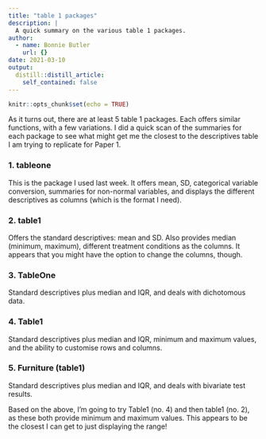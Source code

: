 ```yaml
---
title: "table 1 packages"
description: |
  A quick summary on the various table 1 packages.
author:
  - name: Bonnie Butler
    url: {}
date: 2021-03-10
output:
  distill::distill_article:
    self_contained: false
---
```



```r
knitr::opts_chunk$set(echo = TRUE)
```

As it turns out, there are at least 5 table 1 packages. Each offers similar functions, with a few variations. I did a quick scan of the summaries for each package to see what might get me the closest to the descriptives table I am trying to replicate for Paper 1.

### 1. tableone
This is the package I used last week. It offers mean, SD, categorical variable conversion, summaries for non-normal variables, and displays the different descriptives as columns (which is the format I need).

### 2. table1
Offers the standard descriptives: mean and SD. Also provides median (minimum, maximum), different treatment conditions as the columns. It appears that you might have the option to change the columns, though.

### 3. TableOne
Standard descriptives plus median and IQR, and deals with dichotomous data.

### 4. Table1
Standard descriptives plus median and IQR, minimum and maximum values, and the ability to customise rows and columns.

### 5. Furniture (table1)
Standard descriptives plus median and IQR, and deals with bivariate test results.

Based on the above, I'm going to try Table1 (no. 4) and then table1 (no. 2), as these both provide minimum and maximum values. This appears to be the closest I can get to just displaying the range!